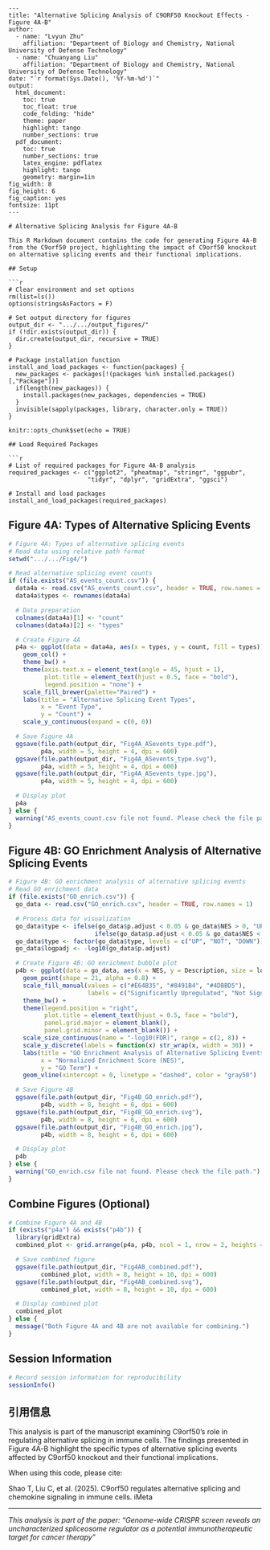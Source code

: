```
---
title: "Alternative Splicing Analysis of C9ORF50 Knockout Effects - Figure 4A-B"
author: 
  - name: "Lvyun Zhu"
    affiliation: "Department of Biology and Chemistry, National University of Defense Technology"
  - name: "Chuanyang Liu"
    affiliation: "Department of Biology and Chemistry, National University of Defense Technology"
date: "`r format(Sys.Date(), '%Y-%m-%d')`"
output:
  html_document:
    toc: true
    toc_float: true
    code_folding: "hide"
    theme: paper
    highlight: tango
    number_sections: true
  pdf_document:
    toc: true
    number_sections: true
    latex_engine: pdflatex
    highlight: tango
    geometry: margin=1in
fig_width: 8
fig_height: 6
fig_caption: yes
fontsize: 11pt
---

# Alternative Splicing Analysis for Figure 4A-B

This R Markdown document contains the code for generating Figure 4A-B from the C9orf50 project, highlighting the impact of C9orf50 knockout on alternative splicing events and their functional implications.

## Setup

```r
# Clear environment and set options
rm(list=ls())
options(stringsAsFactors = F)

# Set output directory for figures
output_dir <- ".../.../output_figures/"
if (!dir.exists(output_dir)) {
  dir.create(output_dir, recursive = TRUE)
}

# Package installation function
install_and_load_packages <- function(packages) {
  new_packages <- packages[!(packages %in% installed.packages()[,"Package"])]
  if(length(new_packages)) {
    install.packages(new_packages, dependencies = TRUE)
  }
  invisible(sapply(packages, library, character.only = TRUE))
}

knitr::opts_chunk$set(echo = TRUE)

## Load Required Packages

```r
# List of required packages for Figure 4A-B analysis
required_packages <- c("ggplot2", "pheatmap", "stringr", "ggpubr", 
                      "tidyr", "dplyr", "gridExtra", "ggsci")

# Install and load packages
install_and_load_packages(required_packages)
```

## Figure 4A: Types of Alternative Splicing Events

```r
# Figure 4A: Types of alternative splicing events
# Read data using relative path format
setwd(".../.../Fig4/")

# Read alternative splicing event counts
if (file.exists("AS_events_count.csv")) {
  data4a <- read.csv("AS_events_count.csv", header = TRUE, row.names = 1)
  data4a$types <- rownames(data4a)

  # Data preparation
  colnames(data4a)[1] <- "count"
  colnames(data4a)[2] <- "types"

  # Create Figure 4A
  p4a <- ggplot(data = data4a, aes(x = types, y = count, fill = types)) + 
    geom_col() +
    theme_bw() +
    theme(axis.text.x = element_text(angle = 45, hjust = 1),
          plot.title = element_text(hjust = 0.5, face = "bold"),
          legend.position = "none") +
    scale_fill_brewer(palette="Paired") +
    labs(title = "Alternative Splicing Event Types",
         x = "Event Type",
         y = "Count") +
    scale_y_continuous(expand = c(0, 0))

  # Save Figure 4A
  ggsave(file.path(output_dir, "Fig4A_ASevents_type.pdf"), 
         p4a, width = 5, height = 4, dpi = 600)
  ggsave(file.path(output_dir, "Fig4A_ASevents_type.svg"), 
         p4a, width = 5, height = 4, dpi = 600)
  ggsave(file.path(output_dir, "Fig4A_ASevents_type.jpg"), 
         p4a, width = 5, height = 4, dpi = 600)

  # Display plot
  p4a
} else {
  warning("AS_events_count.csv file not found. Please check the file path.")
}
```

## Figure 4B: GO Enrichment Analysis of Alternative Splicing Events

```r
# Figure 4B: GO enrichment analysis of alternative splicing events
# Read GO enrichment data
if (file.exists("GO_enrich.csv")) {
  go_data <- read.csv("GO_enrich.csv", header = TRUE, row.names = 1)

  # Process data for visualization
  go_data$type <- ifelse(go_data$p.adjust < 0.05 & go_data$NES > 0, "UP", 
                        ifelse(go_data$p.adjust < 0.05 & go_data$NES < 0, "DOWN", "NOT"))
  go_data$type <- factor(go_data$type, levels = c("UP", "NOT", "DOWN"))
  go_data$logpadj <- -log10(go_data$p.adjust)

  # Create Figure 4B: GO enrichment bubble plot
  p4b <- ggplot(data = go_data, aes(x = NES, y = Description, size = logpadj, fill = type)) +
    geom_point(shape = 21, alpha = 0.8) +
    scale_fill_manual(values = c("#E64B35", "#8491B4", "#4DBBD5"), 
                      labels = c("Significantly Upregulated", "Not Significant", "Significantly Downregulated")) +
    theme_bw() +
    theme(legend.position = "right",
          plot.title = element_text(hjust = 0.5, face = "bold"),
          panel.grid.major = element_blank(),
          panel.grid.minor = element_blank()) +
    scale_size_continuous(name = "-log10(FDR)", range = c(2, 8)) +
    scale_y_discrete(labels = function(x) str_wrap(x, width = 30)) +
    labs(title = "GO Enrichment Analysis of Alternative Splicing Events",
         x = "Normalized Enrichment Score (NES)",
         y = "GO Term") +
    geom_vline(xintercept = 0, linetype = "dashed", color = "gray50")

  # Save Figure 4B
  ggsave(file.path(output_dir, "Fig4B_GO_enrich.pdf"), 
         p4b, width = 8, height = 6, dpi = 600)
  ggsave(file.path(output_dir, "Fig4B_GO_enrich.svg"), 
         p4b, width = 8, height = 6, dpi = 600)
  ggsave(file.path(output_dir, "Fig4B_GO_enrich.jpg"), 
         p4b, width = 8, height = 6, dpi = 600)

  # Display plot
  p4b
} else {
  warning("GO_enrich.csv file not found. Please check the file path.")
}
```

## Combine Figures (Optional)

```r
# Combine Figure 4A and 4B
if (exists("p4a") && exists("p4b")) {
  library(gridExtra)
  combined_plot <- grid.arrange(p4a, p4b, ncol = 1, nrow = 2, heights = c(1, 2))

  # Save combined figure
  ggsave(file.path(output_dir, "Fig4AB_combined.pdf"), 
         combined_plot, width = 8, height = 10, dpi = 600)
  ggsave(file.path(output_dir, "Fig4AB_combined.svg"), 
         combined_plot, width = 8, height = 10, dpi = 600)

  # Display combined plot
  combined_plot
} else {
  message("Both Figure 4A and 4B are not available for combining.")
}
```

## Session Information

```r
# Record session information for reproducibility
sessionInfo()
```

## 引用信息

This analysis is part of the manuscript examining C9orf50's role in regulating alternative splicing in immune cells. The findings presented in Figure 4A-B highlight the specific types of alternative splicing events affected by C9orf50 knockout and their functional implications.

When using this code, please cite:

Shao T, Liu C, et al. (2025). C9orf50 regulates alternative splicing and chemokine signaling in immune cells. iMeta

---

*This analysis is part of the paper: "Genome-wide CRISPR screen reveals an uncharacterized spliceosome regulator as a potential immunotherapeutic target for cancer therapy"*
